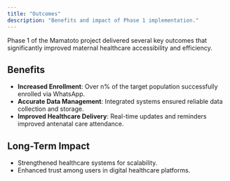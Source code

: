 ```yaml
---
title: "Outcomes"
description: "Benefits and impact of Phase 1 implementation."
---
```


Phase 1 of the Mamatoto project delivered several key outcomes that significantly improved maternal healthcare accessibility and efficiency.

## Benefits

- **Increased Enrollment**: Over n% of the target population successfully enrolled via WhatsApp.
- **Accurate Data Management**: Integrated systems ensured reliable data collection and storage.
- **Improved Healthcare Delivery**: Real-time updates and reminders improved antenatal care attendance.

## Long-Term Impact

- Strengthened healthcare systems for scalability.
- Enhanced trust among users in digital healthcare platforms.